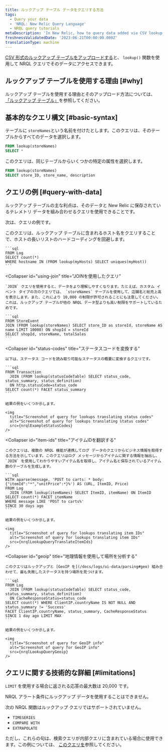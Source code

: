 ```yaml
---
title: ルックアップ テーブル データをクエリする方法
tags:
  - Query your data
  - 'NRQL: New Relic Query Language'
  - NRQL query tutorials
metaDescription: 'In New Relic, how to query data added via CSV lookup tables.'
freshnessValidatedDate: '2023-06-21T00:00:00.000Z'
translationType: machine
---
```





[CSV 形式のルックアップ テーブルをアップロードする](/docs/logs/ui-data/lookup-tables-ui)と、 `lookup()` 関数を使用して NRQL クエリでそのデータにアクセスできます。

## ルックアップ テーブルを使用する理由 [#why]

ルックアップ テーブルを使用する理由とそのアップロード方法については、 [「ルックアップ テーブル」](/docs/logs/ui-data/lookup-tables-ui)を参照してください。

## 基本的なクエリ構文 [#basic-syntax]

テーブルに `storeNames`という名前を付けたとします。このクエリは、そのテーブルからすべてのデータを選択します。

```sql
FROM lookup(storeNames) 
SELECT *
```

このクエリは、同じテーブルからいくつかの特定の属性を選択します。

```sql
FROM lookup(storeNames) 
SELECT store_ID, store_name, description
```

## クエリの例 [#query-with-data]

ルックアップ テーブルの主な利点は、そのデータと New Relic に保存されているテレメトリ データを組み合わせるクエリを使用できることです。

次は、クエリの例です。

<CollapserGroup>
  <Collapser
    id="avoid-hardcording"
    title="ホストの長いリストをハードコーディングしないでください"
  >
    このクエリは、ルックアップ テーブルに含まれるホスト名をクエリすることで、ホストの長いリストのハードコーディングを回避します。

    ```sql
    FROM Log 
    SELECT count(*)
    WHERE hostname IN (FROM lookup(myHosts) SELECT uniques(myHost))
    ```
  </Collapser>

  <Collapser
    id="using-join"
    title="JOINを使用したクエリ"
  >
    `JOIN` クエリを使用すると、データをより理解しやすくなります。たとえば、カスタム イベント タイプの次のクエリでは、 `storeNames` テーブルを使用して、店舗名と総売上高を表示します。また、これにより 10,000 の制限が許可されることにも注意してください。これは、ルックアップ テーブルが他の NRQL データ型よりも高い制限をサポートしているためです。

    ```sql
    FROM StoreEvent 
    JOIN (FROM lookup(storeNames) SELECT store_ID as storeId, storeName AS name LIMIT 10000) ON shopId = storeId 
    SELECT shopId, storeName, totalSales
    ```
  </Collapser>

  <Collapser
    id="status-codes"
    title="ステータスコードを変換する"
  >
    以下は、ステータス コードを読み取り可能なステータスの概要に変換するクエリです。

    ```sql
    FROM Transaction 
      JOIN (FROM lookup(statusCodeTable) SELECT status_code, status_summary, status_definition)
      ON http.statusCode=status_code
    SELECT count(*) FACET status_summary
    ```

    結果の例をいくつか示します。

    <img
      title="Screenshot of query for lookups translating status codes"
      alt="Screenshot of query for lookups translating status codes"
      src={nrqlExampleStatusCodes}
    />
  </Collapser>

  <Collapser
    id="item-ids"
    title="アイテムIDを翻訳する"
  >
    このクエリは、複数の NRQL 機能が連携してログ データのクエリからビジネス情報を取得する方法を示しています。このクエリはログ メッセージからアイテムに関する情報を抽出し、 `JOIN` を使用してわかりやすいアイテム名を取得し、アイテム名と保存されているアイテム数のテーブルを生成します。

    ```sql
    WITH aparse(message, 'POST to carts: * body: {"itemId":"*","unitPrice":*}%') AS (URL, ItemID, Price)
    FROM Log 
      JOIN (FROM lookup(itemNames) SELECT ItemID, itemName) ON ItemID
    SELECT count(*) FACET itemName 
    WHERE message LIKE 'POST to carts%'
    SINCE 30 days ago
    ```

    結果の例をいくつか示します。

    <img
      title="Screenshot of query for lookups translating item IDs"
      alt="Screenshot of query for lookups translating item IDs"
      src={nrqlLookupQueryTranslateItemIds}
    />
  </Collapser>

  <Collapser
    id="geoip"
    title="地理情報を使用して場所を分析する"
  >
    このクエリはルックアップと [GeoIP を](/docs/logs/ui-data/parsing#geo) 組み合わせて、最も失敗したステータスを持つ場所を見つけます。

    ```sql
    FROM Log 
      JOIN (FROM lookup(statusCodeTable) SELECT status_code, status_summary, status_definition)
      ON CacheResponseStatus=status_code
    SELECT count(*) WHERE ClientIP.countryName IS NOT NULL AND status_summary != 'Success'
    FACET ClientIP.countryName, status_summary, CacheResponseStatus
    SINCE 1 day ago LIMIT MAX
    ```

    結果の例をいくつか示します。

    <img
      title="Screenshot of query for GeoIP info"
      alt="Screenshot of query for GeoIP info"
      src={nrqlLookupQueryGeoip}
    />
  </Collapser>
</CollapserGroup>

## クエリに関する技術的な詳細 [#limitations]

`LIMIT` を使用する場合に返される応答の最大数は 20,000 です。

NRQL アラート条件にルックアップ データを使用することはできません。

次の NRQL 関数はルックアップ クエリではサポートされていません。

* `TIMESERIES`
* `COMPARE WITH`
* `EXTRAPOLATE`

ただし、これらの句は、検索クエリが内部クエリに含まれている場合に使用できます。この例については、 [このクエリを](#item-ids)参照してください。